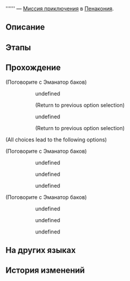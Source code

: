 {{Дополнить|Диалоги.}}
{{Миссия Инфобокс
|id              = 4340115
|Название        = 
|Изображение     = Миссия Освоения .png
|Тип             = Миссия приключения
|События         = 
|Глава           = 
|Условия         = Завершена [[Миссия Освоения]] ''[[Враг государства]]''
|Персонажи       = Невезучий ученик; Первопроходец; Толпа; Эманатор баков; Юная ученица
|СтартЛокация    = Риф потока сновидений
|Мир             = Пенакония
|Локации         = Риф потока сновидений
|Предыдущая      = 
|Следующая       = 
|Награды         = Журнал приключений*3; Конденсированный эфир*2; Кредиты*5 000
}}
'''''' — [[Миссия приключения]] в [[Пенакония]].

==Описание==
{{Описание|<!--официальное описание из Перекрёстка судеб-->}}

==Этапы==


==Прохождение==
{{Дополнить}}


;(Поговорите с Эманатор баков)
<!--Unknown TalkSentence: 434023001-->
:<!--Unknown TalkSentence: 434023002-->
::{{Диалог|Стрелка}} undefined
::<!--Unknown TalkSentence: 434023004-->
::<!--Unknown TalkSentence: 434023005-->
::<!--Unknown TalkSentence: 434023006-->
::<!--Unknown TalkSentence: 434023007-->
::<!--Unknown TalkSentence: 434023008-->
::;(Return to previous option selection)
::{{Диалог|Стрелка}} undefined
::<!--Unknown TalkSentence: 434023006-->
::<!--Unknown TalkSentence: 434023007-->
::<!--Unknown TalkSentence: 434023008-->
::;(Return to previous option selection)
<!--Unknown TalkSentence: 434023101-->
;(All choices lead to the following options)


;(Поговорите с Эманатор баков)
<!--Unknown TalkSentence: 434023301-->
:<!--Unknown TalkSentence: 434023302-->
:<!--Unknown TalkSentence: 434023303-->
:<!--Unknown TalkSentence: 434023304-->
::{{Диалог|Стрелка}} undefined
::{{Диалог|Стрелка}} undefined
::{{Диалог|Стрелка}} undefined
:<!--Unknown TalkSentence: 434023306-->
:<!--Unknown TalkSentence: 434023311-->
:<!--Unknown TalkSentence: 434023312-->
:<!--Unknown TalkSentence: 434023313-->
:<!--Unknown TalkSentence: 434023314-->
<!--Unknown TalkSentence: 434023401-->


;(Поговорите с Эманатор баков)
<!--Unknown TalkSentence: 434023502-->
::{{Диалог|Стрелка}} undefined
::{{Диалог|Стрелка}} undefined
::{{Диалог|Стрелка}} undefined
<!--Unknown TalkSentence: 434023601-->

{{Диалог Конец}}

==На других языках==
{{На других языках
|en   = 
|zhs  = 
|zht  = 
|ja   = 
|ko   = 
|es   = 
|fr   = 
|ru   = 
|th   = 
|vi   = 
|de   = 
|id   = 
|pt   = 
}}

==История изменений==
{{История изменений|2.7}}
